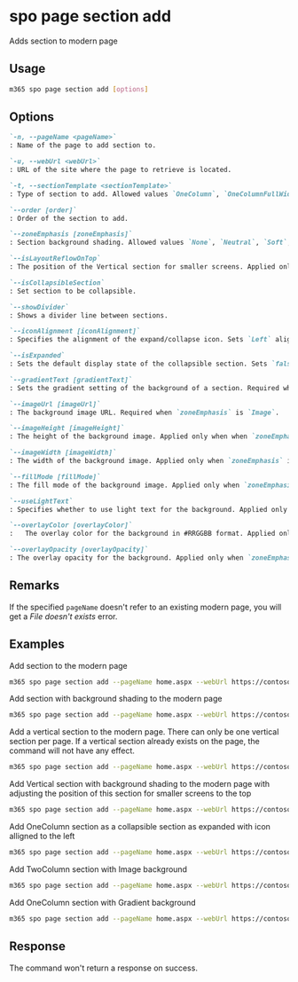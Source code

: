 
# spo page section add

Adds section to modern page

## Usage

```sh
m365 spo page section add [options]
```

## Options

```md definition-list
`-n, --pageName <pageName>`
: Name of the page to add section to.

`-u, --webUrl <webUrl>`
: URL of the site where the page to retrieve is located.

`-t, --sectionTemplate <sectionTemplate>`
: Type of section to add. Allowed values `OneColumn`, `OneColumnFullWidth`, `TwoColumn`, `ThreeColumn`, `TwoColumnLeft`, `TwoColumnRight`, `Vertical`.

`--order [order]`
: Order of the section to add.

`--zoneEmphasis [zoneEmphasis]`
: Section background shading. Allowed values `None`, `Neutral`, `Soft`, `Strong`, `Image`,`Gradient`

`--isLayoutReflowOnTop`
: The position of the Vertical section for smaller screens. Applied only for `Vertical` section.

`--isCollapsibleSection`
: Set section to be collapsible.

`--showDivider`
: Shows a divider line between sections.

`--iconAlignment [iconAlignment]`
: Specifies the alignment of the expand/collapse icon. Sets `Left` alignment if not specified.

`--isExpanded`
: Sets the default display state of the collapsible section. Sets `false` if not specified.

`--gradientText [gradientText]`
: Sets the gradient setting of the background of a section. Required when `zoneEmphasis` is `Gradient`.

`--imageUrl [imageUrl]`
: The background image URL. Required when `zoneEmphasis` is `Image`.

`--imageHeight [imageHeight]`
: The height of the background image. Applied only when when `zoneEmphasis` is `Image`. Sets `955` value if not specified.

`--imageWidth [imageWidth]`
: The width of the background image. Applied only when `zoneEmphasis` is `Image`. Sets `555` value if not specified.

`--fillMode [fillMode]`
: The fill mode of the background image. Applied only when `zoneEmphasis` is `Image`. Possible values are `ScaleToFill`, `ScaleToFit`, `Tile`, `OriginalSize`. Sets `ScaleToFill` value if not specified.

`--useLightText`
: Specifies whether to use light text for the background. Applied only when `zoneEmphasis` is `Image`.

`--overlayColor [overlayColor]`
:	The overlay color for the background in #RRGGBB format. Applied only when `zoneEmphasis` is `Image` or `Gradient`. Sets `#ffffff` value if not specified.

`--overlayOpacity [overlayOpacity]`	
: The overlay opacity for the background. Applied only when `zoneEmphasis` is `Image` or `Gradient`. Sets `60` value if not specified.
```

<Global />

## Remarks

If the specified `pageName` doesn't refer to an existing modern page, you will get a _File doesn't exists_ error.

## Examples

Add section to the modern page

```sh
m365 spo page section add --pageName home.aspx --webUrl https://contoso.sharepoint.com/sites/newsletter --sectionTemplate OneColumn --order 1
```

Add section with background shading to the modern page

```sh
m365 spo page section add --pageName home.aspx --webUrl https://contoso.sharepoint.com/sites/newsletter --sectionTemplate OneColumn --zoneEmphasis Strong 
```

Add a vertical section to the modern page. There can only be one vertical section per page. If a vertical section already exists on the page, the command will not have any effect.

```sh
m365 spo page section add --pageName home.aspx --webUrl https://contoso.sharepoint.com/sites/newsletter --sectionTemplate Vertical
```

Add Vertical section with background shading to the modern page with adjusting the position of this section for smaller screens to the top

```sh
m365 spo page section add --pageName home.aspx --webUrl https://contoso.sharepoint.com/sites/newsletter --sectionTemplate Vertical --zoneEmphasis Neutral --isLayoutReflowOnTop
```

Add OneColumn section as a collapsible section as expanded with icon alligned to the left

```sh
m365 spo page section add --pageName home.aspx --webUrl https://contoso.sharepoint.com/sites/newsletter --sectionTemplate OneColumn --isCollapsibleSection --isExpanded --iconAlignment Left
```

Add TwoColumn section with Image background

```sh
m365 spo page section add --pageName home.aspx --webUrl https://contoso.sharepoint.com/sites/newsletter --sectionTemplate TwoColumn --imageUrl "https://contoso.com/image.jpg" --zoneEmphasis Image --fillMode Tile
```

Add OneColumn section with Gradient background

```sh
m365 spo page section add --pageName home.aspx --webUrl https://contoso.sharepoint.com/sites/newsletter --sectionTemplate TwoColumn --zoneEmphasis Gradient --gradientText "linear-gradient(72.44deg, #E6FBFE 0%, #EDDDFB 100%)"
```


## Response

The command won't return a response on success.
